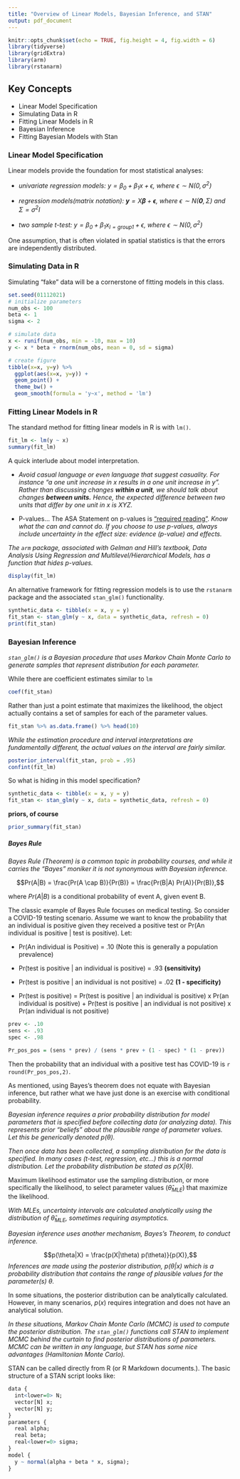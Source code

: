 ```yaml
---
title: "Overview of Linear Models, Bayesian Inference, and STAN"
output: pdf_document
---
```


\renewcommand{\vec}[1]{\mathbf{#1}}

```r
knitr::opts_chunk$set(echo = TRUE, fig.height = 4, fig.width = 6)
library(tidyverse) 
library(gridExtra)
library(arm)
library(rstanarm)
```


## Key Concepts

- Linear Model Specification
- Simulating Data in R
- Fitting Linear Models in R
- Bayesian Inference
- Fitting Bayesian Models with Stan

\vfill

### Linear Model Specification

Linear models provide the foundation for most statistical analyses: 

- _univariate regression models: $y = \beta_0 + \beta_1 x + \epsilon$, where $\epsilon \sim N(0,\sigma^2)$_
\vfill

- _regression models(matrix notation): $\vec{y} = X\vec{\beta} + \vec{\epsilon}$, where $\epsilon \sim N(\vec{0},\Sigma)$ and $\Sigma = \sigma^2 I$_
\vfill

- _two sample t-test: $y = \beta_0 + \beta_1 x_{I = group1} + \epsilon$, where $\epsilon \sim N(0,\sigma^2)$_

\vfill

One assumption, that is often violated in spatial statistics is that the errors are independently distributed.

\newpage

### Simulating Data in R

Simulating "fake" data will be a cornerstone of fitting models in this class.

```r
set.seed(01112021)
# initialize parameters
num_obs <- 100
beta <- 1
sigma <- 2

# simulate data
x <- runif(num_obs, min = -10, max = 10)
y <- x * beta + rnorm(num_obs, mean = 0, sd = sigma)
```

\vfill

```r
# create figure
tibble(x=x, y=y) %>%
  ggplot(aes(x=x, y=y)) +
  geom_point() + 
  theme_bw() + 
  geom_smooth(formula = 'y~x', method = 'lm')
```

\newpage

### Fitting Linear Models in R

The standard method for fitting linear models in R is with `lm()`.

```r
fit_lm <- lm(y ~ x)
summary(fit_lm)
```

A quick interlude about model interpretation.

- _Avoid casual language or even language that suggest casuality. For instance "a one unit increase in x results in a one unit increase in y". Rather than discussing changes **within a unit**, we should talk about changes **between units.** Hence, the expected difference between two units that differ by one unit in x is XYZ._

\vfill

- P-values... The ASA Statement on p-values is ["required reading"](https://www.tandfonline.com/doi/full/10.1080/00031305.2016.1154108). _Know what the can and cannot do. If you choose to use p-values, always include uncertainty in the effect size: evidence (p-value) and effects._

\vfill

\newpage

_The `arm` package, associated with Gelman and Hill's textbook, *Data Analysis Using Regression and Multilevel/Hierarchical Models,* has a function that hides p-values._


\vfill

```r
display(fit_lm)
```

\vfill

An alternative framework for fitting regression models is to use the `rstanarm` package and the associated `stan_glm()` functionality.

\vfill

```r
synthetic_data <- tibble(x = x, y = y)
fit_stan <- stan_glm(y ~ x, data = synthetic_data, refresh = 0)
print(fit_stan)
```

\newpage


### Bayesian Inference

_`stan_glm()` is a Bayesian procedure that uses Markov Chain Monte Carlo to generate samples that represent distribution for each parameter._

\vfill

While there are coefficient estimates similar to `lm`

```r
coef(fit_stan)
```

\vfill

Rather than just a point estimate that maximizes the likelihood, the object actually contains a set of samples for each of the parameter values.

```r
fit_stan %>% as.data.frame() %>% head(10)
```
\vfill

_While the estimation procedure and interval interpretations are fundamentally different, the actual values on the interval are fairly similar._

\vfill

```r
posterior_interval(fit_stan, prob = .95)
confint(fit_lm)
```

\newpage

So what is hiding in this model specification? 

```r
synthetic_data <- tibble(x = x, y = y)
fit_stan <- stan_glm(y ~ x, data = synthetic_data, refresh = 0)
```

\vfill

__priors, of course__

\vfill

```r
prior_summary(fit_stan)
```

\newpage

##### Bayes Rule

_Bayes Rule (Theorem) is a common topic in probability courses, and while it carries the "Bayes" moniker it is not synonymous with Bayesian inference._

\vfill

$$Pr(A|B) = \frac{Pr(A \cap B)}{Pr(B)} = \frac{Pr(B|A) Pr(A)}{Pr(B)},$$

where $Pr(A|B)$ is a conditional probability of event A, given event B.

\vfill

The classic example of Bayes Rule focuses on medical testing. So consider a COVID-19 testing scenario. Assume we want to know the probability that an individual is positive given they received a positive test  or Pr(An individual is positive | test is positive).
Let:

- Pr(An individual is Positive) = .10 (Note this is generally a population prevalence)

\vfill

- Pr(test is positive | an individual is positive) = .93 __(sensitivity)__

\vfill

- Pr(test is positive | an individual is not positive) = .02 __(1 - specificity)__

\vfill

- Pr(test is positive) = Pr(test is positive | an individual is positive) x Pr(an individual is positive) + Pr(test is positive | an individual is not positive) x Pr(an individual is not positive)

\vfill

```r
prev <- .10
sens <- .93
spec <- .98

Pr_pos_pos = (sens * prev) / (sens * prev + (1 - spec) * (1 - prev))
```

Then the probability that an individual with a positive test has COVID-19 is `r round(Pr_pos_pos,2)`.

\newpage

As mentioned, using Bayes's theorem does not equate with Bayesian inference, but rather what we have just done is an exercise with conditional probability.

\vfill

_Bayesian inference requires a prior probability distribution for model parameters that is specified before collecting data (or analyzing data). This represents prior "beliefs" about the plausible range of parameter values. Let this be generically denoted $p(\theta)$._

\vfill

_Then once data has been collected, a sampling distribution for the data is specified. In many cases (t-test, regression, etc...) this is a normal distribution. Let the probability distribution be stated as $p(X|\theta).$_

\vfill

Maximum likelihood estimator use the sampling distribution, or more specifically the likelihood, to select parameter values ($\hat{\theta}_{MLE}$) that maximize the likelihood.

\vfill

*With MLEs, uncertainty intervals are calculated analytically using the distribution of $\hat{\theta}_{MLE}$, sometimes requiring asymptotics.*

\vfill

*Bayesian inference uses another mechanism, Bayes's Theorem, to conduct inference.*

$$p(\theta|X) = \frac{p(X|\theta) p(\theta)}{p(X)},$$
*Inferences are made using the posterior distribution, $p(\theta|x)$ which is a probability distribution that contains the range of plausible values for the parameter(s) $\theta$.*

\vfill

\newpage

In some situations, the posterior distribution can be analytically calculated. However, in many scenarios, $p(x)$ requires integration and does not have an analytical solution.

\vfill

*In these situations, Markov Chain Monte Carlo (MCMC) is used to compute the posterior distribution. The `stan_glm()` functions call STAN to implement MCMC behind the curtain to find posterior distributions of parameters. MCMC can be written in any language, but STAN has some nice advantages (Hamiltonian Monte Carlo).*

\vfill

STAN can be called directly from R (or R Markdown documents.). The basic structure of a STAN script looks like:

```r
data {
  int<lower=0> N;
  vector[N] x;
  vector[N] y;
}
parameters {
  real alpha;
  real beta;
  real<lower=0> sigma;
}
model {
  y ~ normal(alpha + beta * x, sigma);
}
```

\vfill
